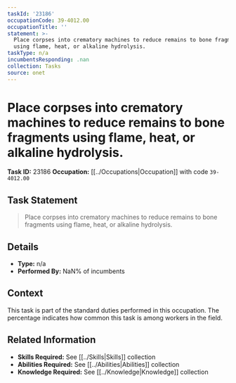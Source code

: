 ```yaml
---
taskId: '23186'
occupationCode: 39-4012.00
occupationTitle: ''
statement: >-
  Place corpses into crematory machines to reduce remains to bone fragments
  using flame, heat, or alkaline hydrolysis.
taskType: n/a
incumbentsResponding: .nan
collection: Tasks
source: onet
---
```

# Place corpses into crematory machines to reduce remains to bone fragments using flame, heat, or alkaline hydrolysis.

**Task ID:** 23186
**Occupation:** [[../Occupations|Occupation]] with code `39-4012.00`

## Task Statement

> Place corpses into crematory machines to reduce remains to bone fragments using flame, heat, or alkaline hydrolysis.

## Details

- **Type:** n/a
- **Performed By:** NaN% of incumbents

## Context

This task is part of the standard duties performed in this occupation. The percentage indicates how common this task is among workers in the field.

## Related Information

- **Skills Required:** See [[../Skills|Skills]] collection
- **Abilities Required:** See [[../Abilities|Abilities]] collection
- **Knowledge Required:** See [[../Knowledge|Knowledge]] collection

